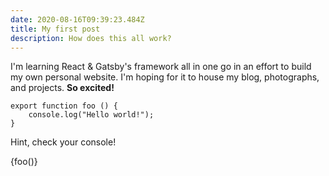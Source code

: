 ```yaml
---
date: 2020-08-16T09:39:23.484Z
title: My first post
description: How does this all work?
---
```


I'm learning React & Gatsby's framework all in one go in an effort to build my own personal website. I'm hoping for it to house my blog, photographs, and projects. **So excited!**

```javascript{numberLines: 2}
export function foo () {
    console.log("Hello world!");
}
```

Hint, check your console!

{foo()}
